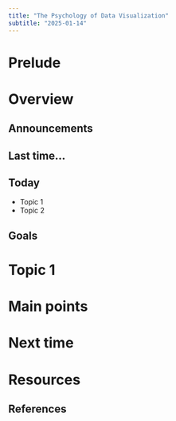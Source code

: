 ```yaml
---
title: "The Psychology of Data Visualization"
subtitle: "2025-01-14"
---
```


# Prelude

# Overview

## Announcements

## Last time...

## Today

- Topic 1
- Topic 2

## Goals

# Topic 1

# Main points

# Next time

# Resources

## References
